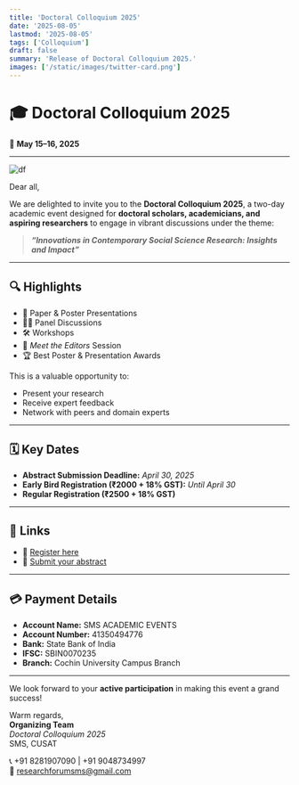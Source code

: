 ```yaml
---
title: 'Doctoral Colloquium 2025'
date: '2025-08-05'
lastmod: '2025-08-05'
tags: ['Colloquium']
draft: false
summary: 'Release of Doctoral Colloquium 2025.'
images: ['/static/images/twitter-card.png']
---
```


# 🎓 Doctoral Colloquium 2025

📅 **May 15–16, 2025**

---

![df](/static/images/colloquium2.jpg)

Dear all,

We are delighted to invite you to the **Doctoral Colloquium 2025**, a two-day academic event designed for **doctoral scholars, academicians, and aspiring researchers** to engage in vibrant discussions under the theme:

> _**“Innovations in Contemporary Social Science Research: Insights and Impact”**_

---

## 🔍 Highlights

- 📄 Paper & Poster Presentations
- 🧑‍💼 Panel Discussions
- 🛠️ Workshops
- 📰 _Meet the Editors_ Session
- 🏆 Best Poster & Presentation Awards

This is a valuable opportunity to:

- Present your research
- Receive expert feedback
- Network with peers and domain experts

---

## 🗓️ Key Dates

- **Abstract Submission Deadline:** _April 30, 2025_
- **Early Bird Registration (₹2000 + 18% GST):** _Until April 30_
- **Regular Registration (₹2500 + 18% GST)**

---

## 📌 Links

- 🔗 [Register here](https://forms.gle/b8tfQxgzRZHptTYj9)
- 🔗 [Submit your abstract](https://forms.gle/b61p5pZgRGKEfeqD7)

---

## 💳 Payment Details

- **Account Name:** SMS ACADEMIC EVENTS
- **Account Number:** 41350494776
- **Bank:** State Bank of India
- **IFSC:** SBIN0070235
- **Branch:** Cochin University Campus Branch

---

We look forward to your **active participation** in making this event a grand success!

Warm regards,  
**Organizing Team**  
_Doctoral Colloquium 2025_  
SMS, CUSAT

📞 +91 8281907090 | +91 9048734997  
📧 researchforumsms@gmail.com
